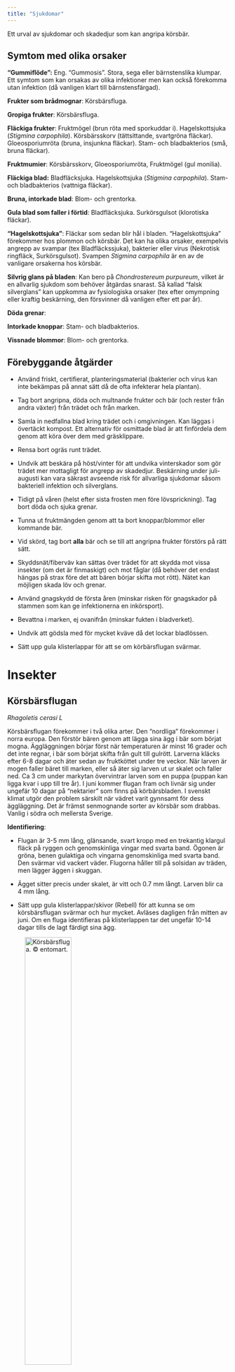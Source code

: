 ```yaml
---
title: "Sjukdomar"
---
```


Ett urval av sjukdomar och skadedjur som kan angripa körsbär.

<!-- [Se Plantwise för bilder mm](https://plantwiseplusknowledgebank.org/doi/full/10.1079/pwkb.species.45010) -->

<!-- https://stud.epsilon.slu.se/7647/1/toft_l_150223.pdf -->

<!-- http://www.kunskapskokboken.se/4.19201/varufakta/skador-pa-frukttrad/ -->

<!-- https://www.slu.se/globalassets/ew/org/centrb/pom/nationella-genbanken/frukttradens-sjukdomar.pdf -->

<!-- Skadegörare som angriper samtliga fruktslag -->
<!--   Svampsjukdomar  5 -->
<!--     Fruktmögel (gul monilia)  5 -->
<!--     Blom- och grentorka (grå monilia) . 6 -->

<!-- Körsbär: -->
<!-- Svampsjukdomar  23 -->
<!--   Bladfläcksjuka  23 -->
<!--   Hagelskottsjuka . 24 -->
<!--   Körsbärsskorv . 25 -->
<!--   Gloeosporiurnröta . 26 -->
<!-- Bakteriesjukdomar  27 -->
<!--   Stam- och bladbakterios . 27 -->
<!-- Virussjukdomar . 28 -->
<!--   Nekrotisk ringfläck . 28 -->
<!--   Surkörsgulsot  28 -->


## Symtom med olika orsaker

**"Gummiflöde":** Eng. "Gummosis". Stora, sega eller bärnstenslika klumpar. Ett symtom som kan orsakas av olika infektioner men kan också förekomma utan infektion (då vanligen klart till bärnstensfärgad).

**Frukter som brådmognar**: Körsbärsfluga.

**Gropiga frukter**: Körsbärsfluga.

**Fläckiga frukter**: Fruktmögel (brun röta med sporkuddar i). Hagelskottsjuka (_Stigmina carpophila_). Körsbärsskorv (tättsittande, svartgröna fläckar). Gloeosporiumröta (bruna, insjunkna fläckar). Stam- och bladbakterios (små, bruna fläckar).

**Fruktmumier**: Körsbärsskorv, Gloeosporiumröta, Fruktmögel (gul monilia).

**Fläckiga blad:** Bladfläcksjuka. Hagelskottsjuka (_Stigmina carpophila_). Stam- och bladbakterios (vattniga fläckar).

**Bruna, intorkade blad**: Blom- och grentorka.

**Gula blad som faller i förtid**: Bladfläcksjuka. Surkörsgulsot (klorotiska fläckar).

**"Hagelskottsjuka"**: Fläckar som sedan blir hål i bladen. "Hagelskottsjuka" förekommer hos plommon och körsbär. Det kan ha olika orsaker, exempelvis angrepp av svampar (tex Bladfläckssjuka), bakterier eller virus (Nekrotisk ringfläck, Surkörsgulsot). Svampen _Stigmina carpophila_ är en av de vanligare orsakerna hos körsbär. 

**Silvrig glans på bladen**: Kan bero på _Chondrostereum purpureum_, vilket är en allvarlig sjukdom som behöver åtgärdas snarast. Så kallad "falsk silverglans" kan uppkomma av fysiologiska orsaker (tex efter omympning eller kraftig beskärning, den försvinner då vanligen efter ett par år).

**Döda grenar**:

**Intorkade knoppar**: Stam- och bladbakterios.

**Vissnade blommor**: Blom- och grentorka. 

## Förebyggande åtgärder

- Använd friskt, certifierat, planteringsmaterial (bakterier och virus kan inte bekämpas på annat sätt då de ofta infekterar hela plantan).

- Tag bort angripna, döda och multnande frukter och bär (och rester från andra växter) från trädet och från marken.

- Samla in nedfallna blad kring trädet och i omgivningen. Kan läggas i övertäckt kompost. Ett alternativ för osmittade blad är att finfördela dem genom att köra över dem med gräsklippare.<!-- Ge nom att sönderdela bladen kan man öka nedbrytningshastigheten ytterligare. Ett sätt är att blåsa eller räfsa ut bladen i gräsbanan och köra med gräsklippar -->

- Rensa bort ogräs runt trädet.

- Undvik att beskära på höst/vinter för att undvika vinterskador som gör trädet mer mottagligt för angrepp av skadedjur. Beskärning under juli-augusti kan vara säkrast avseende risk för allvarliga sjukdomar såsom bakteriell infektion och silverglans.

- Tidigt på våren (helst efter sista frosten men före lövsprickning). Tag bort döda och sjuka grenar. <!-- Beskärning är också ett viktig led när det gäller att minska smittrycket. Många svam par övervintrar i grenverket och i gamla kvarsittande frukter. I samband med beskärningen bör man därför också ta sjukdomarna i beaktande. -->

- Tunna ut fruktmängden genom att ta bort knoppar/blommor eller kommande bär.

- Vid skörd, tag bort **alla** bär och se till att angripna frukter förstörs på rätt sätt.

<!-- Let red cherries ripen on the tree until dark in color. The ripening process is stopped once fruit is picked. For this reason, it is important to be diligent with picking to avoid fruit decomposition & pests. -->

- Skyddsnät/fiberväv kan sättas över trädet <!-- direkt efter blomning  -->för att skydda mot vissa insekter (om det är finmaskigt) och mot fåglar (då behöver det endast hängas på strax före det att bären börjar skifta mot rött). Nätet kan möjligen skada löv och grenar. <!-- Specialgjorda nät mot drosophila? -->

<!-- Netting Tree: Place netting around the tree each year to reduce the risk of pests, disease, & damage from birds.  Specially made small mesh nets for drosophila are recommended (Kootenay Covers). -->

- Använd gnagskydd de första åren (minskar risken för gnagskador på stammen som kan ge infektionerna en inkörsport).

- Bevattna i marken, ej ovanifrån (minskar fukten i bladverket).

- Undvik att gödsla med för mycket kväve då det lockar bladlössen.

- Sätt upp gula klisterlappar för att se om körbärsflugan svärmar.

<!-- - Insektsgift (som sista åtgärd): Konsultera en professionell odlare. Börja med den minst giftiga produkten. Använd inte dagtid när bin samlar nektar, eller när det blåser eller regnar.  -->


<!-- Förebyggande åtgärder mot svampsjukdomar Det är främst tre faktorer som avgör hur svåra svampangreppen blir i en odling. Det är väderleksförhållandena, sorternas mottaglighet och smittrycket i odlingen. Ju fuktigare väderlek, ju fler mottagliga sorter och ju mer smitta i form av gamla växtrester som finns i odlingen, desto svårare blir angreppen. Det gäller alltså att motverka dessa tre faktorer. -->

# Insekter

## Körsbärsflugan

_Rhagoletis cerasi L_

Körsbärsflugan förekommer i två olika arter. Den "nordliga" förekommer i norra europa. Den förstör bären genom att lägga sina ägg i bär som börjat mogna. Äggläggningen börjar först när temperaturen är minst 16 grader och det inte regnar, i bär som börjat skifta från gult till gulrött. Larverna kläcks efter 6-8 dagar och äter sedan av fruktköttet under tre veckor. När larven är mogen faller bäret till marken, eller så äter sig larven ut ur skalet och faller ned. Ca 3 cm under markytan övervintrar larven som en puppa (puppan kan ligga kvar i upp till tre år). I juni kommer flugan fram och livnär sig under ungefär 10 dagar på "nektarier" som finns på körbärsbladen. I svenskt klimat utgör den problem särskilt när vädret varit gynnsamt för dess äggläggning. Det är främst senmognande sorter av körsbär som drabbas. Vanlig i södra och mellersta Sverige. 

**Identifiering**:

- Flugan är 3-5 mm lång, glänsande, svart kropp med en trekantig klargul fläck på ryggen och genomskinliga vingar med svarta band. Ögonen är gröna, benen gulaktiga och vingarna genomskinliga med svarta band. Den svärmar vid vackert väder. Flugorna håller till på solsidan av träden, men lägger äggen i skuggan.

- Ägget sitter precis under skalet, är vitt och 0.7 mm långt. Larven blir ca 4 mm lång.

- Sätt upp gula klisterlappar/skivor (Rebell) för att kunna se om körsbärsflugan svärmar och hur mycket. Avläses dagligen från mitten av juni. Om en fluga identifieras på klisterlappen tar det ungefär 10-14 dagar tills de lagt färdigt sina ägg.

<!-- På marknaden förekommer klisterfållor med en feromonkapsel av odefinierat innehåll. Denna klisterfålla är inte mer attraktiv får körsbärsflugor än vanliga gula klisterskivor av samma slag som används för morotsflugan. Prisskillnaden är däremot avsevärd. -->

::: {layout-ncol=2}

![Körsbärsfluga. © entomart.](../../dropbox/images/plants/rhagoletis_cerasi.jpg){width=50%}

![Körsbärsfluga. Foto: Bauer Karl.](../../dropbox/images/plants/rhagoletis_cerasi2.jpg){width=50%}

:::

![Körsbärsflugans larv](../../dropbox/images/plants/rhagoletis_cerasi_larvae.jpg){width=50%}


**Skadebild**:

- Insjunkna och något missfärgade mörka fläckar på frukten (där larven ätit).

- Angripna bär brådmognar.

**Åtgärder**:

- Förebygg genom att sätta insektsnät/fiberväv över trädet innan äggläggningen börjar (dvs innan bären börjar skifta mot rött). Hindrar äggläggning. Maskornas storlek är viktig. Kan även ha effekt om den sätts över när den första flugans upptäckts.

- Marktäckning med plast hindrar larverna att ta sig ned i jorden och flugorna att flyga upp i trädkronorna. Det krävs att all mark under träden täcks. 

- Alla körsbär plockas av trädet så snart man konstaterat ett angrepp av körsbärsfluga. Det görs för att förhindra att larverna kryper ner i marken och förpuppar sig och överlever till kommande år. Angripna bär bör föras bort.

- Större delan av skörden kan bli förstörd av körsbärsflugan vid ett angrepp om man inte gör en besprutning med insektsgift. Insektsgift är mest effektivt vid temperatur > 16 grader och färgen på bären skiftar från gult till gulrött.

<!-- Körsbärsflugan är lätt att känna igen på de randiga vingarna och gula nackskölden. Den uppehåller sig gärna i körsbärsträden soliga och varma dagar. -->

<!-- Kulturåtgärder Tidiga sorter är mindre utsatta får angrepp än se- na och även om de angrips hinner inte larverna utveckla sig innan bären är skördemogna.  . -->

<!--  Kemisk bekämpning Enligt norska rekommendationer och svenska för- sök på SLU, Ränna försöksstation 1996-1997, är detmesteffektivt att utföra en kemisk bekämpning vid kartens fårgomslag från gult till gul-rött, om det finns körsbärsflugor på klisterskivorna och temperaturen är över 16°C. Då är 0,015 promille aktiv substans av dimetoat effektivt. Dimetoat är får närvarande inte registrerat får användning mot körsbärsflugan. Till säsongen 1999 väntas be- slut om ev. nyregistrering av Roxion 40 EC, med dimetoat som aktiv substans, mot körsbärsflugan.  Andra registrerade insektsmedel har inte lika god effekt. -->

<!-- https://pub.epsilon.slu.se/18095/1/Svensson_B_201105.pdf -->

<!-- Identification: There is no visible indication of this pest until -->
<!-- maggots are nearly mature & exit holes appear. This pest is -->
<!-- annual & active during the summer. Once out of the fruit, they -->
<!-- fall to the soil to burrow & overwinter. -->
<!-- Management: Consider netting the tree with specially designed -->
<!-- “Kootenay Covers” before indication of fruit fly presence. -->
<!-- Remove all fruit before larvae emerge & destroy all fruit left on -->
<!-- the tree after harvest. -->

<!-- att användningen av mikroorganismer, t ex svampar, som biologisk bekämpning kan vara ett sätt att bekämpa körsbärsflugan -->
<!-- (Daniel & Wyss 2009). I deras försök visade sig att körsbärsflugan är mycket mottaglig för svamparna Beauveria bassiana och Isaria fumosorosea som i försök orsakade hög dödlighet hos körsbärsflugan och signifikant minskade antalet lagda ägg.  Daniel & Wyss (2009) skriver att försök med svampar som mycoinsekticider som applicerats på plantor visade goda resultat och att svampen B. bassiana ATCC 74040 har blivit registrerad i Italien och Schweiz som bekämpning mot körsbärsflugan.  Försök där de testar att skydda odlingen med nät mot körsbärsflugan har gjorts. tt möjligt sätt att kontrollera körsbärsflugan är genom betes-spray, som till största delen består av socker och proteiner (Köppler et al 2008). Man blandar insekticiden med betet, vilket gör att flugorna äter insekticiden, och desto mer de äter, desto större blir effekten av insekticiden, vilket i sin tur betyder att man inte behöver spruta ut så mycket gift i odlingen. Försöket författarna har gjort visar positiva resultat, men de skriver att mycket återstår att göra, exempelvis få sprayen motståndskraftig mot regn och ta fram den optimala blandningen. -->


<!-- ### Drosophila? -->

<!--     Spotted wing drosophila -->
<!--     A serious problem in cherries can be spotted wing drosophila, an invasive fruit fly that only appeared in the US in 2009. If you are finding small stings on the fruit, and when broken open the fruit contains a small white larvae, that is the larvae of the SWD. Some steps to control this pest: -->
<!--         Clean up all fallen fruit as it drops. Remove cherries from the tree if appears to be infested; -->
<!--         Monitor for SWD with vinegar traps. Learn to identify the flies (other fruit flies will also be attracted to the traps); -->
<!--         Spray the trees with kaolin clay (Surround) before the fruit starts to change color to hide the fruit from the flies or; -->
<!--         Spray the trees with a peracetic acid fungicide (ZeoTol, BioSafe Disease Control, Oxidate) as the fruit starts to change color. This removes the yeast film on the surface of the fruit and hides it from the flies. -->
<!--         Spray with a product containing Spinosad to kill the flies. There is about a 5-7 day residual action. Do not use spinosad more than 3 times per year to prevent the flies from becoming resistant. -->

## Körsbärsbladlus

_Myzus cerasi_

Endast den svarta bladlusen (Eng. Aphid) angriper körsbär.

**Identifiering**:

- Årsskotten angrips.

- Bladen skrynklas, böjs nedåt och kan falla av.

- Både nymfer och vuxna bladlöss av denna sort är mörkbruna eller svarta.

<!-- Körsbärsbladlusen, Myzus cerasi, är en skadegörare som går på körsbär i norra Europa (Webster & Looney 1996). Det är en svart bladlus som angriper trädens årsskott och bladen på angripna grenar blir böjda neråt och faller vid ett allvarligt ingrepp av (Pettersson & Åkesson 2011). -->

<!-- Bekämpningar av körsbärsbladlusen görs tidigt på våren (Pettersson & Åkesson 2011). -->

<!-- = Aphider -->

<!-- aphids. Avoid pesticide use at it often kills beneficial insects -->
<!-- like ladybugs that are important in aphid control. -->


<!-- https://www.wexthuset.com/fakta-och-rad/om-odling-och-skotsel-av-tradgard-och-vaxter/fakta-tips-om-ohyra-och-skadegorare-pa-vaxter/bek%C3%A4mpa-bladloss-i-tradgarden -->

![Körsbärsbladlus, _Myzus cerasi_](../../dropbox/images/plants/myzus_cerasi.jpg)

**Åtgärder**:

- Undersök bladen för bladlus efter lövsprickningen.

- Undvik att gödsla med för mycket kväve, det lockar till sig bladlössen.

- Nyckelpigor äter bladlöss.

<!-- Check for curled leaves & honeydew. -->

# Svampar

Den vanligaste orsaken till sjukdom hos fruktträd är svampangrepp.

## Fruktmögel (gul monilia) 

_Monilia fructigena_

Även kallad "Fruktmumie". Eng "Cherry brown rot" (som innefattar flera _Monilia_-varianter).

Kan även drabba andra fruktslag. Sprids med regn, vind, och insekter. Drabbar frukterna. Kan även växa in i fruktsporrarna. Övervintrar (som mycel) i fruksporrar, intorkade frukter, och fallen frukt. Sprids med vinden vid varm, torr väderlek.

**Identifiering**

- Frukterna: Brun röta med gulaktiga sporkuddar i. Oftast vid skador tex från insekter. Kan växa över på friska frukter i närheten så att det blir klasar av angripna frukter. Vid torr väderlek kan sporkuddarna utebli och frukterna endast skrumpna.

![Monilia på äpple. Av Mnolf.](../../dropbox/images/plants/monilia_apple.jpg){width=50%}

<!-- ofta ordnade i koncentriska ringar och bestående av svampens mycel och konidier (vegetativa sporer).  -->

**Åtgärder**:

- Vid beskärning avlägsnas de angripna grenarna och de mumifierade frukterna. De kan med fördel brännas. 

- Undvik sådant som främjar infektionen, såsom överdriven beskärning och kvävehaltiga gödningsmedel.

- Kartgallra i början av säsongen för att förebygga.

- Eventuellt besprutning med koppar två gånger årligen.

## Blom- och grentorka (grå monilia) 

_Monilia laxa_

Kallas även kärnfruktmögel.

Sprids med regnstänk, vind, och insekter. Infekterar först blomman och växer sedan in i blomskaftet och grenen. Särskilt hos surkörsbär kan den sprida sig över en längre del av grenarna. Övervintrar i angripna grenar och nedfallna frukter. 

<!-- Känsliga sorter av surkörsbär är 'Kelleris 16', 'Ostheimer' och 'Skuggmorell'. -->

**Identifiering**:

- Blomklasarna vissnar och blir hängande kvar.

- Skott dör, bladen blir bruna och intorkade.

Senare bildas små, grå sporkuddar på blom- och bladskaft. Hos körsbär kan svampen orsaka grendöd. Hos stenfrukt angrips frukterna, som så småningom täcks av svampens gråa sporkuddar, som är mindre än de från gul _Monilia_.  

![Monilia på äppelkvist](../../dropbox/images/plants/monilia_apple_leaf.jpg){width=50%}

**Åtgärder**:

- Skär bort de angripna grenarna en bit in på den friska veden, så snart som möjligt.

- Inspektera fruktsporrarna och tag bort de som är angripna.

- Gallra bort så att svampen inte sprider sig till friska frukter. <!-- kart Svampen förhindras då att växa över från sjuka till friska frukter. -->

## Silverglans

_Chondrostereum purpureum_, purpurskinn.

Infekterar genom färska sår efter tex frostskador, beskärning eller avbrutna grenar. Sporerna sprids med vinden och kanske via rotkontakt. Många olika lövträd kan drabbas. Kan också leva i virke. Spridning av sporer sker hela året men kräver fuktighet och sker således efter regn, när luftfuktigheten är > 90 % och temperaturen är 2-21 grader. Under de varma sommarmånaderna hämmas svampen och träden har då lättare att skydda sig genom att utsöndra rikligt med sårgummi. Om våren eller sommaren är kall och fuktig, eller om träden frostskadats, ökar risken för angrepp. Träden infekteras framför allt vår och höst.

**Identifiering**:

En silveraktig glans uppstår på bladen. Först enstaka grenar. Brunfärgad ved inuti. Träden dör oftast av angreppet. I döda områden växer svampens fruktkroppar fram. De har en grå, luden ovansida och purpurfärgad, slät undersida. 

<!-- os träd och buskar inom rosfamiljen kan den dock uppträda som parasit, särskjlt på fruktträd. -->

![Fruktkroppar från silverglans. Av Strobilomyces.](../../dropbox/images/plants/silverleaf.jpg){width=50%}

<!-- https://pub.epsilon.slu.se/18002/1/Norin_I_201028b.pdf -->

## Bladfläcksjuka

_Blumeriella jaapii_ (konidiestadium _Phloeosporella padi_) 

Eng. Cherry leaf spot. Beskrivs internationellt ibland som orsakad av _Passalora circumscissa_.

Ger dålig knoppsättning, försämrad avmognad av årsskotten, och nedsatt vinterhärdighet med ökad risk för frostskador på skott och knoppar. Nästa års skörd påverkas av detta. Svampen övervintrar i de infekterade bladen som fallit ned. Sprids med vinden och med regnstänk till närliggande blad. Framför allt surkörsbär drabbas.

<!-- nedfallna bladen. I dessa bildas svampens könliga stadium, vari från ascosporer på våren sprids med vinden och infekterar bladen. Ascosporerna frigörs i samband med regn omkring blomningen. De unga bladen infekteras genom klyvöppning arna. Svampen övergår därefter i sitt konidiestadium. Konidierna sprids med regnstänk till andra blad under sommaren. Flera Prunus-arter kan angripas, men det är framför allt sur körsbär som drabbas. Surkörbärssorterna 'Stevnsbär' och 'Kelleris 16' är mycket mottagli ga. Svampen kan också angripa sötkörsbär, vejksel (P mahaleb), plommon och hägg. -->

**Identifiering**:

- På bladen mycket små, ibland hopflytande fläckar med brunviolett färg som sedan blir rödbruna och sedan svarta. Den angripna vävnaden faller ibland bort och ger ett "hagelskottsliknande" utseende.

- På bladens undersida, vid fuktig väderlek, en mjölig beläggning med vit till rosa färg.<!-- "konidiemassor" -->

- Börjar vanligen i juni-juli.

- Senare gulnar bladen och faller i förtid.

- Frukterna angrips sällan. 

![Bladfläcksjuka](../../dropbox/images/plants/cherry_leaf_spot.jpg){width=50%}


## Hagelskottsjuka

_Stigmina carpophila_ är en av de vanligaste orsakerna till detta hos körsbär. Den beskrivs här.

Övervintrar i barken och som mycel.

<!-- På våren och försommaren bildas koni dier som infekterar bladen genom ytterhuden eller klyvöppningarna. Infektionen sker un der fuktiga förhållanden och konidiema sprids med regnstänk. Svampen angriper även andra Prunus-arter, t. ex. aprikos och persika. Plommon angrips mera sällan. -->

**Identifiering**:

- På bladen små, rödaktiga eller bruna, runda fläckar.

- Senare faller vävnaden i fläckarna ur och bladen får ett "hagelskottsliknande" utseende.

- Kan  ge fläckar på skotten.

- Kan ge bruna rötfläckar på bären.

![Hagelskottssjuka.](../../dropbox/images/plants/shot_hole_disease.jpg){width=50%}

## Körsbärsskorv

_Venturia cerasi_ (konidiestadium _Fusicladium cerasi_)

Mindre vanligt i Sverige. Övervintrar i nedfallna blad, fruktmumier och som mycel. <!-- Från det övervintrande mycelet kan tidiga infektioner ske med konidier.  -->Särskilt surkörsbär kan angripas svårt.

**Identifiering**:

- Frukter: Täcks av en mörk beläggning som består av tättsisttande, små, svartgröna fläckar. <!-- Dessa består av mycel och konidier. -->Frukterna kan torka in och skrumpna till "fruktmumier".

- Skotten: Kan angripas.

- Bladen: Vanligen små angrepp av mindre betydelse.

## Gloeosporiumröta

_Glomerella cingulata_ (konidiestadium _Colletotrichum gloeosporioides_)

Tidigare _Gloeosporiumfructigenum_. Eng "Tart cherry bitter rot".

Ej så vanligt i Sverige. Övervintrar i fruktmumier, skott och knoppfjäll. Sprids till frukterna med regnstänk. Kan från frukterna växa vidare in i skotten som kan dö vid starka angrepp. Angriper många olika växtslag.

**Identifiering**:

- Bären: Bruna, insjunkna rötfläckar. Sedan tränger rosa konidiemassor fram vid fuktig väderlek. Sedan skrumpnar frukterna och hänger kvar i trädet som "fruktmumier". 

![Gloeosporiumröta.](../../dropbox/images/plants/glomerella.jpg){width=50%}


# Bakterier

## Stam- och bladbakterios 

_Pseudomonas syringae pv. syringae_ och _P syringae pv. mors-prunorum_

Bakterierna finns i störst mängd på hösten, vid bladfällningen. Spridning sker inom trädet och mellan träd med regnstänk där bakterierna tränger in i små sår på skott och grenar samt genom bladärren efter bladfallet. Infekterar olika arter (tex körsbär, plommon, bär, ogräs). Skada (tex från grenbrott, gnagskada eller vinterkyla), eller stående vatten krävs för infektion. Bakterien överlever i sår och knoppar. Kan spridas vid ympning, samt av vatten och insekter.

Mottagliga körsbärssorter: Sweetheart, Coral Champagne, Bing, Staccato, Napoleon, och Van.

Motståndskraftiga sorter: Corum, Regina, Moreau, Lambert, och Sam.

Grundstammen Colt eventuellt mer motståndskraftig än Gisela.

<!-- Mechanical movement throughout pruning appears not to be of risk, but should not be overlooked if the equipment is in direct contact with fresh gummosis and conditions are favorable (i.e., cool and wet). -->

<!-- nfect numerous species including tart cherry, peach, plum, berries, and many weeds found on orchard floors. -->

<!-- https://treefruit.wsu.edu/bacterial-canker-in-washington-sweet-cherries/ -->

<!-- På så vis kommer bakte rierna in i trädets kärl och via dem in i knoppar och andra vävnader. Under vintern sker endast en långsam utbredning i trädet. Vid knoppsprickningen ökar bakteriernas aktivitet och symptomen på skott och grenar uppträder. Först senare på vår och försommar infekte ras de unga bladen. Plommonsorter som anses mottagliga är 'lve', 'Laxton's Early', 'Reine Claude Noir' och 'Victoria'. Känsliga sorter hos körsbär är 'Allmän gulröd bigarrå' och surkörsbärssorten 'Fanal'. -->

**Identifiering**:

- På unga grenar och skott kommer tidigt på våren runda eller utsträckta, något insjunkna fläckar som kan flyta ihop till större områden. Under är barken brun och död. Ofta sprickor mellan sjuk och frisk del. Ibland gummiflöde (med rödbrun färg, vilket dock förekommer även vid icke-infektiöst gummiflöde) från angripna delar.

- Grenarna dör ofta ovanför angreppet.

- Knopparna kan torka in. 

- Bladen angrips på vår och försommar (ibland med en andra våg under hösten), då det uppstår först vattniga bladfläckar, senare blir bruna med genomskinlig yttre kant. Fläckarna faller ibland bort och lämnar hål, sk "hagelskottsjuka".

- Frukterna kan få små bruna fläckar.  

::: {layout-ncol=2}

![Bakterieangrepp på tomatblad. Fotograf Alan Collmer.](../../dropbox/images/plants/bacterial_spots_tomato.jpg){width=40%}

![Gummiflöde på körsbär, orsakat av bakterier. Fotograf Rosser1954.](../../dropbox/images/plants/bacterial_gummosis_cherry.jpg){width=50%}

![Bakterieangrepp på gren. Fotograf Rosser1954.](../../dropbox/images/plants/bacterial_canker_cherry.jpg){width=70%}

:::

<!-- Bakteriesjukdomar måste bekämpas förebyggande genom plantering av friskt plantmateri al, eftersom det inte finns några effektiva bekämpningsmedel att tillgå. Vid angrepp kan man förhindra vidare spridning genom att skära bort angripna grenar. Det går dock inte att bota träden, eftersom infektionen i regel är systemisk. Besprutning med kopparpreparat rekommenderas mot stam- och bladbakterios hos plommon och körsbär. Den skall i så fall utföras vid bladfallet under hösten då bakterierna är som mest aktiva. -->

<!-- ## Bakterios -->

<!-- Bacterial canker in sweet cherries is caused by the bacterium Pseudomonas syringae pv. syringae (PSS)  = Stam- och bladbakterios -->
<!-- Pseudomonas syringae pv. syringae och P syringae pv. mors-prunorum -->


<!-- Gummiflöde är en bakterios som angriper släktet Prunus (körsbär och plommon). Sjukdomen yttrar sig genom stora, sega eller bärn- stenslika klumpar.  -->

<!-- Eng. "Bacterial canker". = Gummiflöde? The most distinct symptoms of infection in sweet cherry is a dark canker sometimes accompanied by gummosis . Orsakas av bakterien _Pseudomonas syringae pv. syringae_. Note that there are other conditions that can lead to gummosis in sweet cherry.  -->

<!-- Infection requires a wound or a natural opening accompanied by wet conditions or standing water. -->

<!-- The pathogen can also be dispersed and disseminated by wind, rain or irrigation water, and insects. PSS bacteria can be washed and transported by water droplets. Mechanical movement throughout pruning appears not to be of risk, but should not be overlooked if the equipment is in direct contact with fresh gummosis and conditions are favorable (i.e., cool and wet). -->

<!-- The presence of other diseases, such as Little Cherry Disease (LCD) or Verticillium Wilt can further predispose trees to infection by PSS -->

<!-- https://treefruit.wsu.edu/bacterial-canker-in-washington-sweet-cherries/ -->

 <!-- orsakas av bakterien Pseudomonas. En typ av denna, P. morspunorum, ger s.k. bakteriekräfta hos trädet -->

<!-- Bacterial canker in sweet cherries is caused by the bacterium Pseudomonas syringae pv. syringae (PSS) van Hall (Romoli, 1963, Latorre et al., 1980), and is commonly associated with production areas characterized by wet and cold weather -->

<!-- Detta är en sjukdom som angriper blad (under sommaren) och bark (under höst- vinter). Under sjukdomens bladfas (i början av växtsäsongen) infekteras nya blad. Under barkfasen förökar sig bakterierna och sprids med regn i trädet och mellan träd (?). Genom sårytor i barken eller vid avfallna löv kan bakterierna ta sig in i barken.  -->

<!-- STÄMMER DETTA? ELLER ÄR DET EN SVAMPINFEKTION SOM BESKRIVS? -->

<!-- **Skadebild**: -->

<!-- - De unga skotten vissnar (eller att knopparna torkat ut) på våren. -->

<!-- - Under sommaren (sjukdomens "bladfas") ses bladfläckar som först ser vattniga ut, sedan bruna med genomskinlig kant. Därefter faller vävnaden i fläckarna bort och hål bildas i bladet. -->

<!-- Stam- och bladbakterios är en bakteriesjukdom som kan angripa körsbär (Pettersson & Åkesson 2011). Sjukdomen har två olika faser, under sommaren en bladfas och under vintern en barkfas. Man ser att trädet är infekterat genom att .  (Pettersson & Åkesson 2011). -->

<!-- **Åtgärder**: -->

<!-- - Se till att plantmaterialet är friskt från början. -->

<!-- - Noggrann hygien är förebyggande. -->

<!-- - Beskär på försommaren, då de vedartade delarna av trädet ej är mottagliga för infektion. -->

<!-- - Tag bort och bränn upp smittade träd och grenar. -->

<!-- En viktig åtgärd för att slippa onödiga smittor är att vara noggrann med hygienen då bakteriesjukdomar som stam- och bladbakterios bekämpas förebyggande (Pettersson & Åkesson 2011). Sjukdomarna bekämpas också genom sanerande, t ex genom att eliminera smittade träd och grenar från odlingen och bränna upp dem. Det är väldigt viktigt att se till att plantmaterialet är friskt från början. Beskärning av körsbär bör ske på försommaren efter som att under denna period så är inte de vedartade delarna på träden mottagliga för infektion (Pettersson & Åkesson 2011) -->

# Virus

<!-- Virusinfektioner orsa kar hämmad tillväxt, skördenedsättningar, mottaglighet för andra sjukdomar och ökad frost känslighet. -->

## Nekrotisk ringfläck 

Prunusringfläckvirus (Eng. "Prunus necrotic ringspot virus", PNRSV) 

Det vanligaste viruset hos släktet _Prunus_, inklusive körsbär, där det förekommer naturligt. Olika arter smittar dock inte varandra. Olika typer av PNRSV ger olika mycket symptom. Det beror ävan på årstid och väder. Ibland ser man skador endast första våren efter infektion. Sprids vid bladtillväxt, samt med pollen och frö.

**Identifiering**:

<!-- klorotiska (ljusa) fläckar: Gul vävnad, så kallad kloros, mellan de gröna bladnerverna.  -->

- Uppträder under våren (senare utvecklade blad visar oftast inga symtom).

- Klorotiska (ljus, gul vävnad mellan de gröna bladnerverna) fläckar, ringar och band på nya blad. Det visar sig snabbt som "hagelskottssjuka" när vävnaden dör och hål lämnas i bladen. 

- Spetsarna på skotten kan torka och dö.

![PNRSV-angrepp på rosenblad. Fotograf Malcolm Manners.](../../dropbox/images/plants/prunus_necrotic_ringspot_virus.jpg){width=50%}


## Surkörsgulsot 

Plommondvärgsjukevirus (Eng. "Prune dwarf virus", PDV) 

Ger minskat antal fruktsporrar och minskar således skörden. Sprids vid bladtillväxt, samt med pollen och frö. Infekterar olika _Prunus_-arter som kan få olika symtom.

<!-- Det kan orsaka många olika symptom beroende på värdväxt, virusstam och temperatur. Viruset finns i hela världen och angriper många Prunus-arter, förutom surkörsbär också sötkörs bär, plommon, persika, aprikos och mandel -->

**Identifiering**:

- Liknar till en början prunusringfläcksvirus (se ovan), med klorotiska fläckar och ringar som dör och lämnar hål.

- Efter några år, med start under perioden efter blomning, breder den gula vävnaden ut sig så att bara bladnerverna förblir gröna.

- Bladen faller och ofta blir endast ett fåtal blad kvar i toppen av trädet.


<!-- ## Mjöldagg ################## -->

<!-- Risken för mjöldagg, Podosphaeria clandestina, ökar i en torr miljö och att även brunröta, Monilia fruticola, och blom- och grentorka, Monilia laxa, kan förekomma i tunnlarna (Lang 2013b). -->

<!-- Powdery mildew of sweet cherry in the Pacific Northwest (PNW) is caused by Podosphaera clandestina, which infects fruit and leaves. Disease symptoms are commonly observed near harvest  -->


<!-- ## Om mjöldagg: https://docplayer.se/209487210-Mjoldagg-gulnande-blad-och-for-tidigt-bladfall-visar-sig-betydligt-senare-blldratagheter-saknas.html -->

<!-- Mjöldaggssvamparna kan angripa ett stort an- tal växter, närmare 10 000 arter finns beskrivna.  Här ingår grönsaker, perenner, annueller, gräs , ogräs samt prydnadsbuskar, bär, fruktträd och and- ra lövträd. Mjöldaggssvamparna är i allmänhet specialiserade vilket innebär att en mjöldaggsart endast angriper växter inom samma släkte eller familj. Men det finns många undantag. De s.k.  polyfaga mjöldaggsarterna kan angripa flera olika växtsläkten. -->

<!-- https://pub.epsilon.slu.se/17958/1/Forsberg_A_et_al_201027.pdf -->

<!-- Åtgärder Förebyggande *Välj om möjligt motståndskraftiga ellerresistenta sorter. -->
<!-- * Se till att växterna är i god vigör. Det är viktigt att de får en jämn vattentillförsel och inte lider av torka. Se nedan "Gör en våtbädd". -->
<!-- * Lagom och väl avvägd tillfårsel av gödsel. Det är viktigt att undvika överdriven kvävetillfårsel, som allmän regel gäller, mer kalium och mindre kväve.  *Rätt växtplats får respektive växtslag. -->
<!-- * Bestånden ska hållas luftiga, därfår bör gallring och beskärning ingå som rutinåtgärder. -->
<!-- * Klipp bort mjöldaggsangripna skott och grenar på vedartade växter. Detta bör man göra under augusti-september när växterna har avslutat sin tillväxt.  På örtartade växter, t.ex. begonia, kornett- blomma och pense bör man ta bort angripna skott fortast möjligt -->

<!-- I de flesta fall beror angrepp av mjöldagg på att -->
<!-- växterna lider brist på vatten. -->

<!-- Förutom ovan nämnda förebyggande åtgärder bör man grundgödsla med ämnen som är rika på kisel, t. ex. stenmjöl och algmjöl (Algomin ), vilka har häm- mande effekt på mjöldagg. Upprepad behandling med natriumbikarbonat (2 tsk natriumbikarbonat + 2 tsk såpa eller 2 tsk olja/ liter vatten) på ett begyn- nande angrepp kan ha mycket bra effekt -->

# Fåglar

Småfåglar som starar och sparvar äter gärna körsbären just innan de mognat. 

## Åtgärder

**Skyddsnät**: Fästes så att fåglarna inte kommer in underifrån. Se till att det finns avstånd mellan bären och nätet (tex med bambukäppar), annars kan fåglarna picka på bären genom nätet. Använder du fiberväv kan det även skydda mot vissa insekter.

**Ljud**: Häng upp något som skramlar, tex plastflaskor, glasflaskor eller metall. 

**Blänkande föremål**: CD-skivor, metallbitar etc.








<!-- Om ditt körsbärsträd har dragit på sig en otrevlig sjukdom så är det bra att du blir av med den så fort som möjligt. Det gör du genom att använda en steriliserad sekatör, som återigen steriliseras innan varje klipp. Klipp försiktigt bort de sjuka delarna. Ohyra på körsbärsträd går också att få bort. Du kan spruta med bladlusmedel. Om lössen lagt ägg och kommer tillbaka så ta bort de bladen på en gång och bränn upp dem eller skicka bort med brännsopor. -->

<!-- Diseases -->

<!-- Bacterial canker on cherry -->

<!--     The most serious disease of cherries is bacterial canker. This disease results when the Pseudomonas syringae bacteria enters wounds caused by injury, dormant season pruning cuts, or spring frost damage. The bacteria creates cankers in the bark and can cause branch dieback as the canker girdles the branch. A delayed dormant spray at bud stage 3 of copper plus horticultural oil can help protect the tree from infections of frost-damaged tissue. Another spray of copper should be done at leaf fall to prevent cankers in winter-injured tissues. -->
<!--     A second common disease of cherries is blossom blight or brown rot. This fungal disease can cause blossoms to wither and drop, and can cause buds to die creating blank wood or cause the fruit to rot before ripening. A spray of micronized or wettable sulfur during bloom can help prevent the disease from infecting the blossoms. After bloom, Serenade Garden or Monterey Complete Disease Control spray can also help prevent the advancement of the disease. -->

<!-- Pests -->

<!--     A common pest seen on young cherries is Cherry Slug. This pest, also seen on pears, is the larvae of a sawfly. The slug-like larvae chew the upper leaf surface. There can be 2 generations of this pest. The most serious generation is the first generation, which can appear in June. The larvae can cause enough leaf damage to decrease photosynthesis in the tree. Pick off the larvae. The leaves can also be dusted with diatamaceous earth, and neem based sprays can also be effective. -->
<!--     Like many fruit trees, cherry trees can be host to leafrollers. These moth larvae eat the leaves and can cause distortion. A delayed dormant spray at bud stage 3 containing oil can smother pupae that overwinter in cracks in the bark. A spray of Bt (Bacillius thuringiensis) at bloom can also help control populations. -->



<!-- ## Insektsbekämpning -->

<!-- Pesticides, and in particular insecticides, can be harmful to pollinators. Most pesticide labels advise against their use during crop bloom for this reason. If an insecticide must be used during bloom, be sure to follow label directions and apply the pesticide when bees are least active, and so that the pesticide will dry before bees come into contact with flowers that have been exposed to it. For example, an application made at dusk or during the night will do the least harm to pollinators who visit flowers during the day. After the crop has finished blooming, be aware that pesticide drift onto non-crop flowering plants in adjacent habitat can harm pollinators on those flowers. -->
